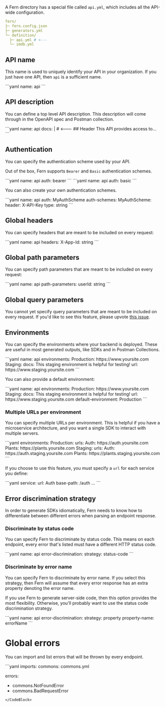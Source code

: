 A Fern directory has a special file called `api.yml`, which includes all the API-wide configuration.

```yaml
fern/
├─ fern.config.json
├─ generators.yml
└─ definition/
  ├─ api.yml # <---
  └─ imdb.yml
```

## API name

This name is used to uniquely identify your API in your organization. If you just have one API, then `api` is a sufficient name.

<CodeBlock title="api.yml">
```yaml
name: api
```
</CodeBlock>

## API description

You can define a top level API description. This description will come through in the OpenAPI spec and Postman collection.

<CodeBlock title="api.yml">
```yaml
name: api
docs: |  # <---
  ## Header
  This API provides access to...
```
</CodeBlock>

## Authentication

You can specify the authentication scheme used by your API.

Out of the box, Fern supports `Bearer` and `Basic` authentication schemes.

<CodeBlock title="api.yml">
```yaml
name: api
auth: bearer
```
</CodeBlock>

<CodeBlock title="api.yml">
```yaml
name: api
auth: basic
```
</CodeBlock>

You can also create your own authentication schemes.

<CodeBlock title="api.yml">
```yaml
name: api
auth: MyAuthScheme
auth-schemes:
  MyAuthScheme:
    header: X-API-Key
    type: string
```
</CodeBlock>

## Global headers

You can specify headers that are meant to be included on every request:

<CodeBlock title="api.yml">
```yaml
name: api
headers:
  X-App-Id: string
```
</CodeBlock>

## Global path parameters

You can specify path parameters that are meant to be included on every request:

<CodeBlock title="api.yml">
```yaml
name: api
path-parameters:
  userId: string
```
</CodeBlock>

## Global query parameters

You cannot yet specify query parameters that are meant to be included on every request. If you'd like to see this feature, please upvote [this issue]().

## Environments

You can specify the environments where your backend is deployed. These are useful
in most generated outputs, like SDKs and in Postman Collections.

<CodeBlock title="api.yml">
```yaml
name: api
environments:
  Production: https://www.yoursite.com
  Staging:
    docs: This staging environment is helpful for testing!
    url: https://www.staging.yoursite.com
```
</CodeBlock>

You can also provide a default environment:

<CodeBlock title="api.yml">
```yaml
name: api
environments:
  Production: https://www.yoursite.com
    Staging:
      docs: This staging environment is helpful for testing!
      url: https://www.staging.yoursite.com
default-environment: Production
```
</CodeBlock>

### Multiple URLs per environment

You can specify multiple URLs per environment. This is helpful if you have a
microservice architecture, and you want a single SDK to interact with multiple
servers.

<CodeBlock title="api.yml">
```yaml
environments:
  Production:
    urls:
      Auth: https://auth.yoursite.com
      Plants: https://plants.yoursite.com
  Staging:
    urls:
      Auth: https://auth.staging.yoursite.com
      Plants: https://plants.staging.yoursite.com
```
</CodeBlock>

If you choose to use this feature, you must specify a `url` for each service you define:

<CodeBlock title="auth.yml">
```yaml
service:
  url: Auth
  base-path: /auth
  ...
```
</CodeBlock>

## Error discrimination strategy

In order to generate SDKs idiomatically, Fern needs to know how to differentiate
between different errors when parsing an endpoint response.

### Discriminate by status code

You can specify Fern to discriminate by status code. This means on each
endpoint, every error that's listed must have a different HTTP status code.

<CodeBlock title="api.yml">
```yaml
name: api
error-discrimination:
  strategy: status-code
```
</CodeBlock>

### Discriminate by error name

You can specify Fern to discriminate by error name. If you select this strategy,
then Fern will assume that every error response has an extra property denoting
the error name.

If you use Fern to generate server-side code, then this option provides
the most flexibility. Otherwise, you'll probably want to use the status code
discrimination strategy.

<CodeBlock title="api.yml">
```yaml
name: api
error-discrimination:
  strategy: property
  property-name: errorName
```
</CodeBlock>

# Global errors

You can import and list errors that will be thrown by every endpoint.

<CodeBlock title="api.yml">
```yaml
imports:
  commons: commons.yml

errors:
  - commons.NotFoundError
  - commons.BadRequestError
```
</CodeBlock>
